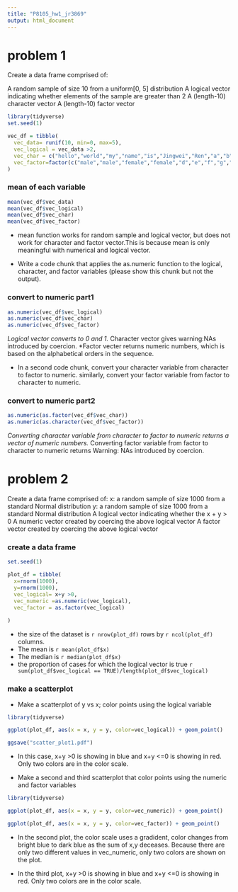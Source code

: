 ```yaml
---
title: "P8105_hw1_jr3869"
output: html_document
---
```



# problem 1

Create a data frame comprised of:

A random sample of size 10 from a uniform[0, 5] distribution
A logical vector indicating whether elements of the sample are greater than 2
A (length-10) character vector
A (length-10) factor vector

```r
library(tidyverse)
set.seed(1)

vec_df = tibble(
  vec_data= runif(10, min=0, max=5),
  vec_logical = vec_data >2,
  vec_char = c("hello","world","my","name","is","Jingwei","Ren","a","b","c"),
  vec_factor=factor(c("male","male","female","female","d","e","f","g","h","i"))
)
```

### mean of each variable

```r
mean(vec_df$vec_data)
mean(vec_df$vec_logical)
mean(vec_df$vec_char)
mean(vec_df$vec_factor)
```

* mean function works for random sample and logical vector, but does not work for character and factor vector.This is because mean is only meaningful with numerical and logical vector. 

* Write a code chunk that applies the as.numeric function to the logical, character, and factor variables (please show this chunk but not the output).

### convert to numeric part1 
```r
as.numeric(vec_df$vec_logical)
as.numeric(vec_df$vec_char)
as.numeric(vec_df$vec_factor)
```

*Logical vector converts to 0 and 1.
*Character vector gives warning:NAs introduced by coercion.
*Factor vecter returns numeric numbers, which is based on the alphabetical orders in the sequence. 


* In a second code chunk, convert your character variable from character to factor to numeric.
similarly, convert your factor variable from factor to character to numeric.

### convert to numeric part2

```r
as.numeric(as.factor(vec_df$vec_char))
as.numeric(as.character(vec_df$vec_factor))
```

*Converting character variable from character to factor to numeric returns a vector of numeric numbers.
*Converting factor variable from factor to character to numeric returns Warning: NAs introduced by coercion.

# problem 2

Create a data frame comprised of:
x: a random sample of size 1000 from a standard Normal distribution
y: a random sample of size 1000 from a standard Normal distribution
A logical vector indicating whether the x + y > 0
A numeric vector created by coercing the above logical vector
A factor vector created by coercing the above logical vector


### create a data frame

```r

set.seed(1)

plot_df = tibble(
  x=rnorm(1000),
  y=rnorm(1000),
  vec_logical= x+y >0,
  vec_numeric =as.numeric(vec_logical),
  vec_factor = as.factor(vec_logical)
  
)
```
* the size of the dataset is `r nrow(plot_df)` rows by `r ncol(plot_df)` columns.
* The mean is `r mean(plot_df$x)`
* The median is  `r median(plot_df$x)`
* the proportion of cases for which the logical vector is true  `r sum(plot_df$vec_logical == TRUE)/length(plot_df$vec_logical) `

### make a scatterplot

* Make a scatterplot of y vs x; color points using the logical variable 

```r
library(tidyverse)

ggplot(plot_df, aes(x = x, y = y, color=vec_logical)) + geom_point()

ggsave("scatter_plot1.pdf")
```

* In this case, x+y >0 is showing in blue and x+y <=0 is showing in red. Only two colors are in the color scale.

* Make a second and third scatterplot that color points using the numeric and factor variables

```r
library(tidyverse)

ggplot(plot_df, aes(x = x, y = y, color=vec_numeric)) + geom_point()

ggplot(plot_df, aes(x = x, y = y, color=vec_factor)) + geom_point()
```

* In the second plot, the color scale uses a gradident, color changes from bright blue to dark blue as the sum of x,y deceases. Because there are only two different values in  vec_numeric, only two colors are shown on the plot.

* In the third plot, x+y >0 is showing in blue and x+y <=0 is showing in red. Only two colors are in the color scale. 
